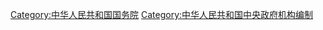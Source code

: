 {{Catmore}}

[[Category:中华人民共和国国务院|Category:中华人民共和国国务院]]
[[Category:中华人民共和国中央政府机构编制|Category:中华人民共和国中央政府机构编制]]